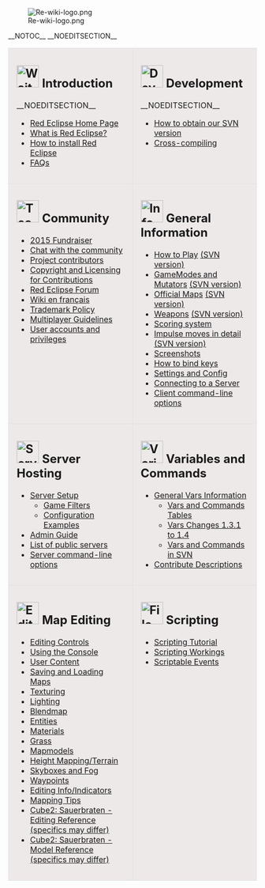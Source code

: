 [[File:Re-wiki-logo.png]]

__NOTOC__ __NOEDITSECTION__

<table cellspacing="10" style="width:100%">
<tr>
<td style="width:50%;margin:0; margin-top:10px; margin-right:5px; border:1px solid #dfdfdf; padding:0 1em 1em 1em; background-color:#EEE9E9; align:right;vertical-align:top;">

== [[File:Wait.png|45px]] Introduction == __NOEDITSECTION__
* [http://www.redeclipse.net/ Red Eclipse Home Page]
* [[What_is_Red_Eclipse|What is Red Eclipse?]]
* [[How_to_install| How to install Red Eclipse]]
* [[FAQ_for_Red_Eclipse|FAQs]]
</td>
<td style="width:50%;margin:0; margin-top:10px; margin-right:5px; border:1px solid #dfdfdf; padding:0 1em 1em 1em; background-color:#EEE9E9; align:right;vertical-align:top;">
== [[File:Dev-icon.png|45px]] Development == __NOEDITSECTION__
* [[Obtain_development_version|How to obtain our SVN version]]
* [[Cross-compile|Cross-compiling]]
</td>
</tr>

<tr>
<td style="width:50%;margin:0; margin-top:10px; margin-right:5px; border:1px solid #dfdfdf; padding:0 1em 1em 1em; background-color:#EEE9E9; align:right;vertical-align:top;">
== [[File:Team.png|45px]] Community ==
* [[Fundraiser_2015|2015 Fundraiser]]
* [[IRC|Chat with the community]]
* [[Contributors|Project contributors]]
* [[Copyright_and_Licensing_for_Contributions|Copyright and Licensing for Contributions]]
* [http://www.redeclipse.net/forum Red Eclipse Forum]
* [[Main Page (French)|Wiki en français]]
* [[Trademark_Policy|Trademark Policy]]
* [[Multiplayer_Guidelines|Multiplayer Guidelines]]
* [[Privileges|User accounts and privileges]]
</td>
<td style="width:50%;margin:0; margin-top:10px; margin-right:5px; border:1px solid #dfdfdf; padding:0 1em 1em 1em; background-color:#EEE9E9; align:right;vertical-align:top;">
== [[File:Info_g.png|45px]] General Information ==
* [[How to Play]]  [[Guide|(SVN version)]]
* [[GameModes and Mutators]]  [[Modes and Mutators in SVN|(SVN version)]]
* [[Official Maps]]  [[Official_Maps_in_SVN|(SVN version)]]
* [[Weapons]]  [[Weapons in SVN|(SVN version)]]
* [[Deathmatch_Scoring|Scoring system]]
* [[Impulse moves|Impulse moves in detail]]  [[Impulse moves summary|(SVN version)]]
* [[Screenshots]]
* [[Keybinding|How to bind keys]]
* [[Game_Settings|Settings and Config]]
* [[Connect_to_Server|Connecting to a Server]]
* [[Client_Command_Line_Options|Client command-line options]]

</td>
</tr>

<tr>
<td style="width:50%;margin:0; margin-top:10px; margin-right:5px; border:1px solid #dfdfdf; padding:0 1em 1em 1em; background-color:#EEE9E9; align:right;vertical-align:top;">
== [[File:Server.png|45px]] Server Hosting ==
* [[Server Setup]]
** [[Server_GameFilters|Game Filters]]
** [[Server_Example_Configurations|Configuration Examples]]
* [[Admin_Guide|Admin Guide]]
* [[Server_List|List of public servers]]
* [[Server_Command_Line_Options|Server command-line options]]
</td>
<td style="width:50%;margin:0; margin-top:10px; margin-right:5px; border:1px solid #dfdfdf; padding:0 1em 1em 1em; background-color:#EEE9E9; align:right;vertical-align:top;">
== [[File:Variables.png|45px]] Variables and Commands ==
* [[Variables|General Vars Information]]
** [[Vars_and_Commands_Tables| Vars and Commands Tables]]
** [[Vars_Changes_1.3.1_to_1.4|Vars Changes 1.3.1 to 1.4]]
** [[Vars_and_Commands_in_SVN|Vars and Commands in SVN]]
* [[Contribute_Descriptions|Contribute Descriptions]]
</td>
</tr>

<tr>
<td style="width:50%;margin:0; margin-top:10px; margin-right:5px; border:1px solid #dfdfdf; padding:0 1em 1em 1em; background-color:#EEE9E9; align:right;vertical-align:top;">
== [[File:Edit-icon.png|45px]] Map Editing ==
* [[Editing Controls]]
* [[Console|Using the Console]]
* [[User Content]]
* [[Saving/Loading_Maps|Saving and Loading Maps]]
* [[Texturing]]
* [[Lighting]]
* [[Blendmap]]
* [[Entities]]
* [[Materials]]
* [[Grass]]
* [[Mapmodels]]
* [[Height_Mapping|Height Mapping/Terrain]]
* [[Skybox|Skyboxes and Fog]]
* [[Waypoints]]
* [[Editing_Info|Editing Info/Indicators]]
* [[Mapping Tips]]
* [http://sauerbraten.org/docs/editref.html Cube2: Sauerbraten - Editing Reference (specifics may differ)]
* [http://sauerbraten.org/docs/models.html Cube2: Sauerbraten - Model Reference (specifics may differ)]
</td>
<td style="width:50%;margin:0; margin-top:10px; margin-right:5px; border:1px solid #dfdfdf; padding:0 0em 1em 1em; background-color:#EEE9E9; align:right;vertical-align:top;">
== [[File:File_edit.png|45px]] Scripting ==
* [[Scripting Tutorial]]
* [[Scripting Workings]]
* [[Entity Linking#Scriptable Events|Scriptable Events]]
</td>
</tr>

</table>